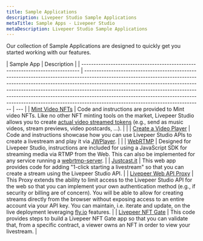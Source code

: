 ```yaml
---
title: Sample Applications
description: Livepeer Studio Sample Applications
metaTitle: Sample Apps - Livepeer Studio
metaDescription: Livepeer Studio Sample Applications
---
```


Our collection of Sample Applications are designed to quickly get you started working with our features.

| Sample App                                                                    | Description                                                                                                                                                                                                                                                                                                                                                                                                                                            |
| ----------------------------------------------------------------------------- | ------------------------------------------------------------------------------------------------------------------------------------------------------------------------------------------------------------------------------------------------------------------------------------------------------------------------------------------------------------------------------------------------------------------------------------------------------ | --- |
| [Mint Video NFTs](https://github.com/livepeer/video-nft-sample)               | Code and instructions are provided to Mint video NFTs. Like no other NFT minting tools on the market, Livepeer Studio allows you to create [actual video streamed tokens](https://testnets.opensea.io/collection/video-nft-tuc15yxbvi) (e.g., send as music videos, stream previews, video postcards, ...).                                                                                                                                            |     |
| [Create a Video Player](https://github.com/livepeer/livepeer-jwplayer-demo)   | Code and instructions showcase how you can use Livepeer Studio APIs to create a livestream and play it via [JWPlayer](https://github.com/livepeer/livepeer-jwplayer-demo).                                                                                                                                                                                                                                                                             |     |
| [WebRTMP](https://github.com/livepeer/webrtmp-sdk)                            | Designed for Livepeer Studio, instructions are included for using a JavaScript SDK for streaming media via RTMP from the Web. This can also be implemented for any service running a [webrtmp-server](https://github.com/livepeer/webrtmp-sdk).                                                                                                                                                                                                        |
| [Justcast.it](https://github.com/victorges/justcast.it)                       | This web app provides code for adding "1-click starting a livestream" so that you can create a stream using the Livepeer Studio API.                                                                                                                                                                                                                                                                                                                   |
| [Livepeer Web API Proxy](https://github.com/victorges/livepeer-web-api-proxy) | This Proxy extends the ability to limit access to the Livepeer Studio API for the web so that you can implement your own authentication method (e.g., if security or billing are of concern). You will be able to allow for creating streams directly from the browser without exposing access to an entire account via your API key. You can maintain, i.e. iterate and update, on the live deployment leveraging [fly.io](https://fly.io/) features. |
| [Livepeer NFT Gate](https://github.com/livepeer/livepeer-nft-gate-example)    | This code provides steps to build a Livepeer NFT Gate app so that you can validate that, from a specific contract, a viewer owns an NFT in order to view your livestream.                                                                                                                                                                                                                                                                              |
